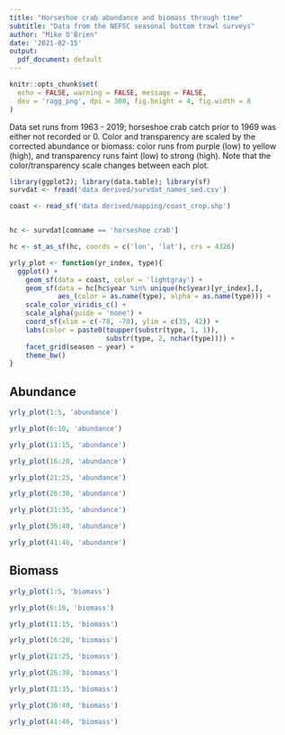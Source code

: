 ```yaml
---
title: "Horseshoe crab abundance and biomass through time"
subtitle: "Data from the NEFSC seasonal bottom trawl surveys"
author: "Mike O'Brien"
date: '2021-02-15'
output:
  pdf_document: default
---
```


```r
knitr::opts_chunk$set(
  echo = FALSE, warning = FALSE, message = FALSE,
  dev = 'ragg_png', dpi = 300, fig.height = 4, fig.width = 8
)
```

Data set runs from 1963 - 2019; horseshoe crab catch prior to 1969 was either not recorded or 0. Color and transparency are scaled by the corrected abundance or biomass: color runs from purple (low) to yellow (high), and transparency runs faint (low) to strong (high). Note that the color/transparency scale changes between each plot.

```r
library(ggplot2); library(data.table); library(sf)
survdat <- fread('data derived/survdat_names_sed.csv')

coast <- read_sf('data derived/mapping/coast_crop.shp')


hc <- survdat[comname == 'horseshoe crab']

hc <- st_as_sf(hc, coords = c('lon', 'lat'), crs = 4326)

yrly_plot <- function(yr_index, type){
  ggplot() +
    geom_sf(data = coast, color = 'lightgray') +
    geom_sf(data = hc[hc$year %in% unique(hc$year)[yr_index],],
            aes_(color = as.name(type), alpha = as.name(type))) +
    scale_color_viridis_c() +
    scale_alpha(guide = 'none') +
    coord_sf(xlim = c(-78, -70), ylim = c(35, 42)) +
    labs(color = paste0(toupper(substr(type, 1, 1)),
                        substr(type, 2, nchar(type)))) +
    facet_grid(season ~ year) +
    theme_bw()
}

```

## Abundance

```r
yrly_plot(1:5, 'abundance')

yrly_plot(6:10, 'abundance')

yrly_plot(11:15, 'abundance')

yrly_plot(16:20, 'abundance')

yrly_plot(21:25, 'abundance')

yrly_plot(26:30, 'abundance')

yrly_plot(31:35, 'abundance')

yrly_plot(36:40, 'abundance')

yrly_plot(41:46, 'abundance')
```

## Biomass

```r
yrly_plot(1:5, 'biomass')

yrly_plot(6:10, 'biomass')

yrly_plot(11:15, 'biomass')

yrly_plot(16:20, 'biomass')

yrly_plot(21:25, 'biomass')

yrly_plot(26:30, 'biomass')

yrly_plot(31:35, 'biomass')

yrly_plot(36:40, 'biomass')

yrly_plot(41:46, 'biomass')
```
